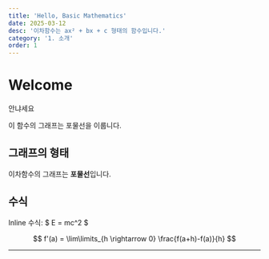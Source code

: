 ```yaml
---
title: 'Hello, Basic Mathematics'
date: 2025-03-12
desc: '이차함수는 ax² + bx + c 형태의 함수입니다.'
category: '1. 소개'
order: 1
---
```


# Welcome

안냐세요

이 함수의 그래프는 포물선을 이룹니다.

## 그래프의 형태

이차함수의 그래프는 **포물선**입니다.

## 수식

Inline 수식: $ E = mc^2 $

<BlockMath>$$ f'(a) = \lim\limits_{h \rightarrow 0} \frac{f(a+h)-f(a)}{h} $$</BlockMath>

---

